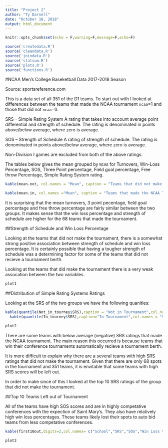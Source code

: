 ```yaml
---
title: "Project 2"
author: "Ty Darnell"
date: "October 18, 2018"
output: html_document
---
```


```r
knitr::opts_chunk$set(echo = F,warning=F,message=F,echo=F)
```

```r
source('createdata.R')
source('cleandata.R')
source('joindata.R')
source('statsum.R')
source('plots.R')
source('functions.R')
```


#NCAA Men's College Baseketball Data 2017-2018 Season

Source: sportsreference.com

This is a data set of all 351 of the D1 teams. To start out with I looked at differences between the teams that made the NCAA tournament `ncaa`=1 and those that did not `ncaa`=0.

SRS -- Simple Rating System
A rating that takes into account average point differential and strength of schedule. The rating is denominated in points above/below average, where zero is average.

SOS -- Strength of Schedule
A rating of strength of schedule. The rating is denominated in points above/below 
average, where zero is average. 

Non-Division I games are excluded from both of the above ratings.

The tables below gives the mean grouped by `NCAA` for Turnovers, Win-Loss Percentage, SOS, Three Point percentage, Field goal percentage, Free throw Percentage, Simple Rating System rating.

```r
kable(mean.not, col.names = "Mean", caption = "Teams that did not make NCAA Tournament",digits = 2)
```


```r
kable(mean.in, col.names ="Mean", caption = "Teams that made the NCAA Tournament",digits = 2)
```

It is surprising that the mean turnovers, 3 point pecentage, field goal percentage and free throw percentage are fairly similar between the two groups. It makes sense that the win loss percentage and strength of schedule are higher for the 68 teams that made the tournament.

##Strength of Schedule and Win Loss Percentage

Looking at the teams that did not make the tournament, there is a somewhat strong positive association between strength of schedule and win loss percentage. It is certainly possible that having a tougher strength of schedule was a determining factor for some of the teams that did not recieve a tournament berth. 

Looking at the teams that did make the tournament there is a very weak assocation between the two variables.




```r
plot1
```


##Distribution of Simple Rating Systems Ratings

Looking at the SRS of the two groups we have the following quanitles:

```r
kable(quantile(Not_in_tourney$SRS),caption = "Not in Tournament",col.names="SRS Rating",digits=2)
  kable(quantile(In_tourney$SRS),caption="In Tournament",col.names = "SRS Rating",digits=2)
```


```r
plot2
```

There are some teams with below average (negative) SRS ratings that made the NCAA tournament. The main reason this occurred is because teams that win their conference tournaments automatically recieve a tournament berth.

It is more difficult to explain why there are a several teams with high SRS ratings that did not make the tournament. Given that there are only 68 spots in the tournament and 351 teams, it is envitable that some teams with high SRS scores will be left out.


In order to make since of this I looked at the top 10 SRS ratings of the group that did not make the tournament.

##Top 10 Teams Left out of Tournament

All of the teams have high SOS scores and are in highly competative conferences with the expection of Saint Mary's. They also have relatively high win loss percentages.
These teams likely lost their spots to auto bid teams from less competative conferences.


```r
kable(first10out,digits=2,col.names= c("School","SRS","SOS","Win Loss % ","Conference"),caption = "SRS Top 10 Teams Out")
```

```r
plot3
```


